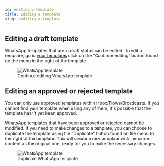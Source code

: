 ```yaml
---
id: editing-a-template
title: Editing a Template
slug: /editing-a-template
---
```


## Editing a draft template

WhatsApp templates that are in draft status can be edited. To edit a template, go to [your templates](https://app.hilos.io/template) click on the "Continue editing" button found on the menu to the right of the template.

<figure>
  <img
    src='https://hilos-media.s3.us-east-2.amazonaws.com/documentation/userdocs/using-hilos/reference/templates/editing-a-template/img1.png'
    alt='WhatsApp template'
  />
  <figcaption>Continue editing WhatsApp template</figcaption>
</figure>

## Editing an approved or rejected template

<Note>
You can only use approved templates within Inbox/Flows/Broadcasts. If you cannot find your template when using any of them, it's possible that the template hasn't yet been approved.
</Note>

WhatsApp templates that have been approved or rejected cannot be modified. If you need to make changes to a template, you can choose to duplicate the template using the "Duplicate" button found on the menu to the right of the template. This will create a new template with the same content as the original one, ready for you to make the necessary changes.

<figure>
  <img
    src='https://hilos-media.s3.us-east-2.amazonaws.com/documentation/userdocs/using-hilos/reference/templates/editing-a-template/img2.png'
    alt='WhatsApp template'
  />
  <figcaption>Duplicate WhatsApp template</figcaption>
</figure>
